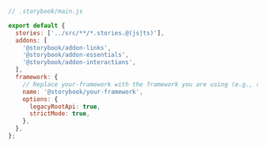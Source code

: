 ```js
// .storybook/main.js

export default {
  stories: ['../src/**/*.stories.@(js|ts)'],
  addons: [
    '@storybook/addon-links',
    '@storybook/addon-essentials',
    '@storybook/addon-interactions',
  ],
  framework: {
    // Replace your-framework with the framework you are using (e.g., react-webpack5, vue3-webpack5)
    name: '@storybook/your-framework',
    options: {
      legacyRootApi: true,
      strictMode: true,
    },
  },
};
```
